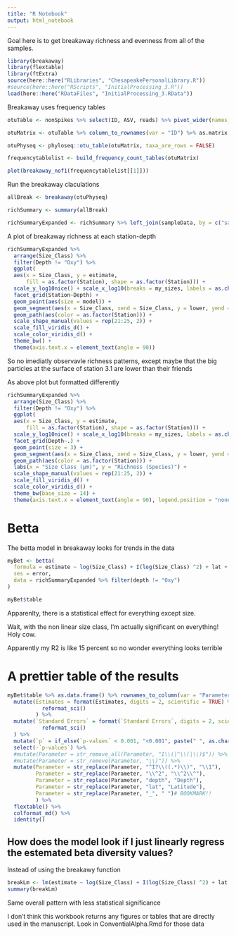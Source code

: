 ```yaml
---
title: "R Notebook"
output: html_notebook
---
```


Goal here is to get breakaway richness and evenness from all of the samples. 

```r
library(breakaway)
library(flextable)
library(ftExtra)
source(here::here("RLibraries", "ChesapeakePersonalLibrary.R"))
#source(here::here("RScripts", "InitialProcessing_3.R"))
load(here::here("RDataFiles", "InitialProcessing_3.RData"))
```
Breakaway uses frequency tables
```r
otuTable <- nonSpikes %>% select(ID, ASV, reads) %>% pivot_wider(names_from = ASV, values_from = reads, id_cols = ID)

otuMatrix <- otuTable %>% column_to_rownames(var = "ID") %>% as.matrix %>% t()

otuPhyseq <- phyloseq::otu_table(otuMatrix, taxa_are_rows = FALSE)

frequencytablelist <- build_frequency_count_tables(otuMatrix)
```

```r
plot(breakaway_nof1(frequencytablelist[[1]]))
```
Run the breakaway claculations
```r
allBreak <- breakaway(otuPhyseq)

richSummary <- summary(allBreak)

richSummaryExpanded <- richSummary %>% left_join(sampleData, by = c("sample_names" = "ID"))
```

A plot of breakaway richness at each station-depth
```r
richSummaryExpanded %>%
  arrange(Size_Class) %>%
  filter(Depth != "Oxy") %>%
  ggplot(
  aes(x = Size_Class, y = estimate,
      fill = as.factor(Station), shape = as.factor(Station))) +
  scale_y_log10nice() + scale_x_log10(breaks = my_sizes, labels = as.character(my_sizes)) +
  facet_grid(Station~Depth) +
  geom_point(aes(size = model)) +
  geom_segment(aes(x = Size_Class, xend = Size_Class, y = lower, yend = upper, color = as.factor(Station))) +
  geom_path(aes(color = as.factor(Station))) +
  scale_shape_manual(values = rep(21:25, 2)) +
  scale_fill_viridis_d() +
  scale_color_viridis_d() +
  theme_bw() +
  theme(axis.text.x = element_text(angle = 90))
```

So no imediatly observavle richness patterns, except maybe that the big particles at the surface of station 3.1 are lower than their friends

As above plot but formatted differently
```r
richSummaryExpanded %>%
  arrange(Size_Class) %>%
  filter(Depth != "Oxy") %>%
  ggplot(
  aes(x = Size_Class, y = estimate,
      fill = as.factor(Station), shape = as.factor(Station))) +
  scale_y_log10nice() + scale_x_log10(breaks = my_sizes, labels = as.character(my_sizes)) +
  facet_grid(Depth~.) +
  geom_point(size = 3) +
  geom_segment(aes(x = Size_Class, xend = Size_Class, y = lower, yend = upper, color = as.factor(Station)), arrow = arrow(angle = 70, length = unit(0.05, "in"), ends = "both")) +
  geom_path(aes(color = as.factor(Station))) +
  labs(x = "Size Class (μm)", y = "Richness (Species)") +
  scale_shape_manual(values = rep(21:25, 2)) +
  scale_fill_viridis_d() +
  scale_color_viridis_d() +
  theme_bw(base_size = 14) +
  theme(axis.text.x = element_text(angle = 90), legend.position = "none")
```

# Betta
The betta model in breakaway looks for trends in the data

```r
myBet <- betta(
  formula = estimate ~ log(Size_Class) + I(log(Size_Class) ^2) + lat +  I(lat^2) + depth,
  ses = error,
  data = richSummaryExpanded %>% filter(depth != "Oxy")
)
```

```r
myBet$table
```

Apparenlty, there is a statistical effect for everything except size.

Wait, with the non linear size class, I'm actually significant on everything!
Holy cow.

Apparently my R2 is like 15 percent so no wonder everything looks terrible

# A prettier table of the results
```r



myBet$table %>% as.data.frame() %>% rownames_to_column(var = "Parameter") %>%
  mutate(Estimates = format(Estimates, digits = 2, scientific = TRUE) %>%
           reformat_sci()
         ) %>%
  mutate(`Standard Errors` = format(`Standard Errors`, digits = 2, scientific = TRUE) %>%
           reformat_sci()
  ) %>%
  mutate(`p` = if_else(`p-values` < 0.001, "<0.001", paste(" ", as.character(`p-values`)))) %>%
  select(-`p-values`) %>%
  #mutate(Parameter = str_remove_all(Parameter, "I\\(|^\\(|\\)$")) %>% # why won't it remove left facing parentheses
  #mutate(Parameter = str_remove(Parameter, "\\)")) %>%
  mutate(Parameter = str_replace(Parameter, "^I?\\((.*)\\)", "\\1"),
         Parameter = str_replace(Parameter, "\\^2", "\\^2\\^"),
         Parameter = str_replace(Parameter, "depth", "Depth"),
         Parameter = str_replace(Parameter, "lat", "Latitude"),
         Parameter = str_replace(Parameter, "_", " ")# BOOKMARK!!
         ) %>%
  flextable() %>%
  colformat_md() %>%
  identity()
```

## How does the model look if I just linearly regress the estemated beta diversity values?
Instead of using the breakawy function

```r
breakLm <- lm(estimate ~ log(Size_Class) + I(log(Size_Class) ^2) + lat +  I(lat^2) + depth, data = richSummaryExpanded)
summary(breakLm)
```
Same overall pattern with less statistical significance

I don't think this workbook returns any figures or tables that are directly used in the manuscript. Look in 
ConventialAlpha.Rmd for those data